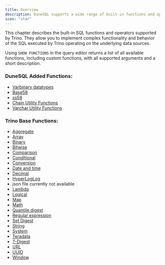 ```yaml
---
title: Overview
description: DuneSQL supports a wide range of built-in functions and operators.
icon: "star"
---
```


This chapter describes the built-in SQL functions and operators supported by Trino. They allow you to implement complex functionality and behavior of the SQL executed by Trino operating on the underlying data sources.

Using ``SHOW FUNCTIONS`` in the query editor returns a list of all available functions, including custom functions, with all supported arguments and a short description.

### DuneSQL Added Functions:
- [Varbinary datatypes](/query-engine/Functions-and-operators/varbinary)
- [Base58](/query-engine/Functions-and-operators/base58)
- [ss58](/query-engine/Functions-and-operators/ss58)
- [Chain Utility Functions](/query-engine/Functions-and-operators/chain-utility-functions)
- [Varchar Utility Functions](/query-engine/Functions-and-operators/varchar-utility-functions)
### Trino Base Functions:
- [Aggregate](query-engine/Functions-and-operators/aggregate)  
- [Array](/query-engine/Functions-and-operators/array)  
- [Binary](/query-engine/Functions-and-operators/binary)  
- [Bitwise](/query-engine/Functions-and-operators/bitwise)
- [Comparison](/query-engine/Functions-and-operators/comparison)  
- [Conditional](/query-engine/Functions-and-operators/conditional)  
- [Conversion](/query-engine/Functions-and-operators/conversion)  
- [Date and time](/query-engine/Functions-and-operators/datetime)  
- [Decimal](/query-engine/Functions-and-operators/decimal)   
- [HyperLogLog](/query-engine/Functions-and-operators/hyperloglog)    
- json file currently not available
- [Lambda](/query-engine/Functions-and-operators/lambda)  
- [Logical](/query-engine/Functions-and-operators/logical)    
- [Map](/query-engine/Functions-and-operators/map)  
- [Math](/query-engine/Functions-and-operators/math)  
- [Quantile digest](/query-engine/Functions-and-operators/qdigest)  
- [Regular expression](/query-engine/Functions-and-operators/regexp)   
- [Set Digest](/query-engine/Functions-and-operators/setdigest)  
- [String](/query-engine/Functions-and-operators/string)  
- [System](/query-engine/Functions-and-operators/system)  
- [Teradata](/query-engine/Functions-and-operators/teradata)  
- [T-Digest](/query-engine/Functions-and-operators/tdigest)  
- [URL](/query-engine/Functions-and-operators/url)  
- [UUID](/query-engine/Functions-and-operators/uuid)
- [Window](/query-engine/Functions-and-operators/window)  

